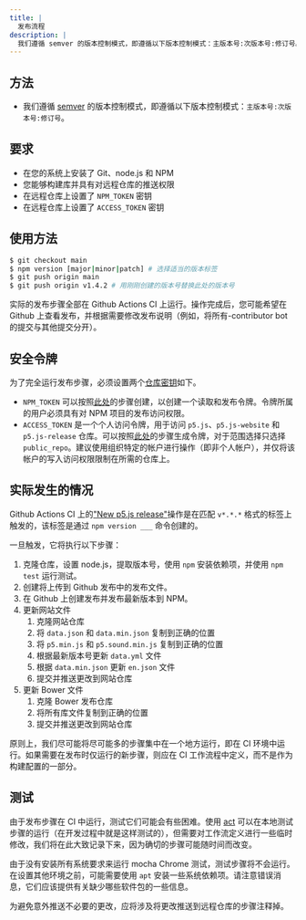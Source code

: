 ```yaml
---
title: |
  发布流程
description: |
  我们遵循 semver 的版本控制模式，即遵循以下版本控制模式：主版本号:次版本号:修订号。
---
```



## 方法

* 我们遵循 [semver](https://semver.org/) 的版本控制模式，即遵循以下版本控制模式：`主版本号:次版本号:修订号`。

## 要求

* 在您的系统上安装了 Git、node.js 和 NPM
* 您能够构建库并具有对远程仓库的推送权限
* 在远程仓库上设置了 `NPM_TOKEN` 密钥
* 在远程仓库上设置了 `ACCESS_TOKEN` 密钥

## 使用方法

```sh
$ git checkout main
$ npm version [major|minor|patch] # 选择适当的版本标签
$ git push origin main
$ git push origin v1.4.2 # 用刚刚创建的版本号替换此处的版本号
```

实际的发布步骤全部在 Github Actions CI 上运行。操作完成后，您可能希望在 Github 上查看发布，并根据需要修改发布说明（例如，将所有-contributor bot 的提交与其他提交分开）。

## 安全令牌

为了完全运行发布步骤，必须设置两个[仓库密钥](https://docs.github.com/cn/actions/security-guides/encrypted-secrets#creating-encrypted-secrets-for-a-repository)如下。

* `NPM_TOKEN` 可以按照[此处](https://docs.npmjs.com/creating-and-viewing-access-tokens/)的步骤创建，以创建一个读取和发布令牌。令牌所属的用户必须具有对 NPM 项目的发布访问权限。
* `ACCESS_TOKEN` 是一个个人访问令牌，用于访问 `p5.js`、`p5.js-website` 和 `p5.js-release` 仓库。可以按照[此处](https://docs.github.com/cn/authentication/keeping-your-account-and-data-secure/creating-a-personal-access-token/)的步骤生成令牌，对于范围选择只选择 `public_repo`。建议使用组织特定的帐户进行操作（即非个人帐户），并仅将该帐户的写入访问权限限制在所需的仓库上。

## 实际发生的情况

Github Actions CI 上的["New p5.js release"](../.github/workflows/release.yml)操作是在匹配 `v*.*.*` 格式的标签上触发的，该标签是通过 `npm version ___` 命令创建的。

一旦触发，它将执行以下步骤：

1. 克隆仓库，设置 node.js，提取版本号，使用 `npm` 安装依赖项，并使用 `npm test` 运行测试。
2. 创建将上传到 Github 发布中的发布文件。
3. 在 Github 上创建发布并发布最新版本到 NPM。
4. 更新网站文件
   1. 克隆网站仓库
   2. 将 `data.json` 和 `data.min.json` 复制到正确的位置
   3. 将 `p5.min.js` 和 `p5.sound.min.js` 复制到正确的位置
   4. 根据最新版本号更新 `data.yml` 文件
   5. 根据 `data.min.json` 更新 `en.json` 文件
   6. 提交并推送更改到网站仓库
5. 更新 Bower 文件
   1. 克隆 Bower 发布仓库
   2. 将所有库文件复制到正确的位置
   3. 提交并推送更改到网站仓库

原则上，我们尽可能将尽可能多的步骤集中在一个地方运行，即在 CI 环境中运行。如果需要在发布时仅运行的新步骤，则应在 CI 工作流程中定义，而不是作为构建配置的一部分。

## 测试

由于发布步骤在 CI 中运行，测试它们可能会有些困难。使用 [act](https://github.com/nektos/act/) 可以在本地测试步骤的运行（在开发过程中就是这样测试的），但需要对工作流定义进行一些临时修改，我们将在此大致记录下来，因为确切的步骤可能随时间而改变。

由于没有安装所有系统要求来运行 mocha Chrome 测试，测试步骤将不会运行。在设置其他环境之前，可能需要使用 `apt` 安装一些系统依赖项。请注意错误消息，它们应该提供有关缺少哪些软件包的一些信息。

为避免意外推送不必要的更改，应将涉及将更改推送到远程仓库的步骤注释掉。
